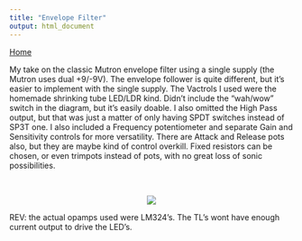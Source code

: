 ```yaml
---
title: "Envelope Filter"
output: html_document
---
```


[Home](../)

My take on the classic Mutron envelope filter using a single supply (the Mutron uses dual +9/-9V). The envelope follower is quite different, but it's easier to implement with the single supply. The Vactrols I used were the homemade shrinking tube LED/LDR kind. Didn't include the "wah/wow" switch in the diagram, but it's easily doable. I also omitted the High Pass output, but that was just a matter of only having SPDT switches instead of SP3T one. I also included a Frequency potentiometer and separate Gain and Sensitivity controls for more versatility. There are Attack and Release pots also, but they are maybe kind of control overkill. Fixed resistors can be chosen, or even trimpots instead of pots, with no great loss of sonic possibilities. 

<br>

<center>

![](../img/envelope.jpg)

</center>

REV: the actual opamps used were LM324's. The TL's wont have enough current output to drive the LED's.
